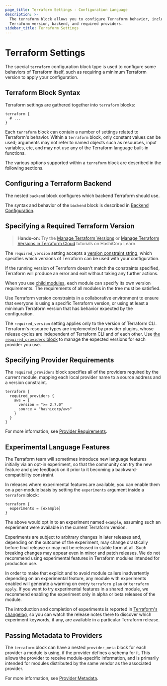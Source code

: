 ```yaml
---
page_title: Terraform Settings - Configuration Language
description: >-
  The terraform block allows you to configure Terraform behavior, including the
  Terraform version, backend, and required providers.
sidebar_title: Terraform Settings
---
```


# Terraform Settings

The special `terraform` configuration block type is used to configure some
behaviors of Terraform itself, such as requiring a minimum Terraform version to
apply your configuration.

## Terraform Block Syntax

Terraform settings are gathered together into `terraform` blocks:

```hcl
terraform {
  # ...
}
```

Each `terraform` block can contain a number of settings related to Terraform's
behavior. Within a `terraform` block, only constant values can be used;
arguments may not refer to named objects such as resources, input variables,
etc, and may not use any of the Terraform language built-in functions.

The various options supported within a `terraform` block are described in the
following sections.

## Configuring a Terraform Backend

The nested `backend` block configures which backend Terraform should use.

The syntax and behavior of the `backend` block is described in [Backend
Configuration](/language/settings/backends/configuration).

## Specifying a Required Terraform Version

> **Hands-on:** Try the [Manage Terraform Versions](https://learn.hashicorp.com/tutorials/terraform/versions?in=terraform/configuration-language)  or [Manage Terraform Versions in Terraform Cloud](https://learn.hashicorp.com/tutorials/terraform/cloud-versions?in=terraform/cloud) tutorials on HashiCorp Learn.

The `required_version` setting accepts a [version constraint
string,](/language/expressions/version-constraints) which specifies which versions of Terraform
can be used with your configuration.

If the running version of Terraform doesn't match the constraints specified,
Terraform will produce an error and exit without taking any further actions.

When you use [child modules](/language/modules), each module can specify its own
version requirements. The requirements of all modules in the tree must be
satisfied.

Use Terraform version constraints in a collaborative environment to
ensure that everyone is using a specific Terraform version, or using at least
a minimum Terraform version that has behavior expected by the configuration.

The `required_version` setting applies only to the version of Terraform CLI.
Terraform's resource types are implemented by provider plugins,
whose release cycles are independent of Terraform CLI and of each other.
Use [the `required_providers` block](/language/providers/requirements) to manage
the expected versions for each provider you use.

## Specifying Provider Requirements

[inpage-source]: #specifying-provider-requirements

The `required_providers` block specifies all of the providers required by the
current module, mapping each local provider name to a source address and a
version constraint.

```hcl
terraform {
  required_providers {
    aws = {
      version = ">= 2.7.0"
      source = "hashicorp/aws"
    }
  }
}
```

For more information, see [Provider Requirements](/language/providers/requirements).

## Experimental Language Features

The Terraform team will sometimes introduce new language features initially via
an opt-in experiment, so that the community can try the new feature and give
feedback on it prior to it becoming a backward-compatibility constraint.

In releases where experimental features are available, you can enable them on
a per-module basis by setting the `experiments` argument inside a `terraform`
block:

```hcl
terraform {
  experiments = [example]
}
```

The above would opt in to an experiment named `example`, assuming such an
experiment were available in the current Terraform version.

Experiments are subject to arbitrary changes in later releases and, depending on
the outcome of the experiment, may change drastically before final release or
may not be released in stable form at all. Such breaking changes may appear
even in minor and patch releases. We do not recommend using experimental
features in Terraform modules intended for production use.

In order to make that explicit and to avoid module callers inadvertently
depending on an experimental feature, any module with experiments enabled will
generate a warning on every `terraform plan` or `terraform apply`. If you
want to try experimental features in a shared module, we recommend enabling the
experiment only in alpha or beta releases of the module.

The introduction and completion of experiments is reported in
[Terraform's changelog](https://github.com/hashicorp/terraform/blob/main/CHANGELOG.md),
so you can watch the release notes there to discover which experiment keywords,
if any, are available in a particular Terraform release.

## Passing Metadata to Providers

The `terraform` block can have a nested `provider_meta` block for each
provider a module is using, if the provider defines a schema for it. This
allows the provider to receive module-specific information, and is primarily
intended for modules distributed by the same vendor as the associated provider.

For more information, see [Provider Metadata](/internals/provider-meta).
